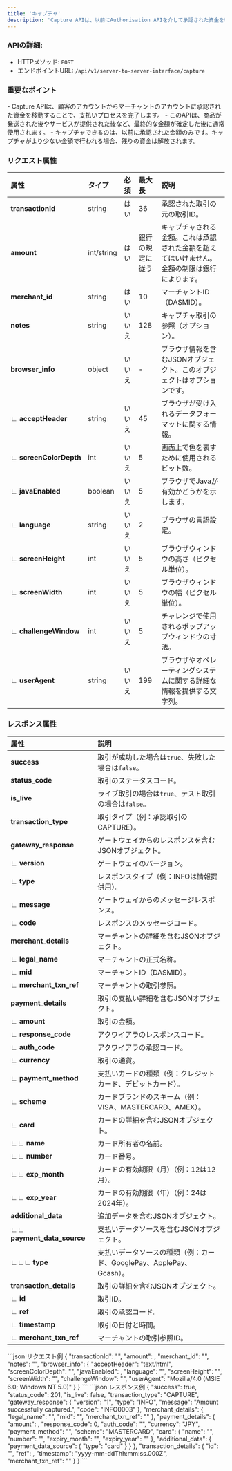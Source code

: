 ```yaml
---
title: 'キャプチャ'
description: 'Capture APIは、以前にAuthorisation APIを介して承認された資金を転送して、支払いを最終確定するために使用されます。'
---
```


### APIの詳細:
- HTTPメソッド: `POST`
- エンドポイントURL: `/api/v1/server-to-server-interface/capture`

### 重要なポイント
<Info>
- Capture APIは、顧客のアカウントからマーチャントのアカウントに承認された資金を移動することで、支払いプロセスを完了します。
- このAPIは、商品が発送された後やサービスが提供された後など、最終的な金額が確定した後に通常使用されます。
- キャプチャできるのは、以前に承認された金額のみです。キャプチャがより少ない金額で行われる場合、残りの資金は解放されます。
</Info>

### リクエスト属性

| **属性**         | **タイプ**  | **必須**      | **最大長**    | **説明**                                                                           |
|:-----------------------|:----------|:--------------|:--------------|:-----------------------------------------------------------------------------------|
| **transactionId**       | string    | はい           | 36            | 承認された取引の元の取引ID。                                                        |
| **amount**             | int/string| はい           | 銀行の規定に従う | キャプチャされる金額。これは承認された金額を超えてはいけません。金額の制限は銀行によります。  |
| **merchant_id**         | string    | はい           | 10            | マーチャントID（DASMID）。                                                           |
| **notes**              | string    | いいえ         | 128           | キャプチャ取引の参照（オプション）。                                                 |
| **browser_info**        | object    | いいえ         | -             | ブラウザ情報を含むJSONオブジェクト。このオブジェクトはオプションです。                  |
| ∟ **acceptHeader**      | string    | いいえ         | 45            | ブラウザが受け入れるデータフォーマットに関する情報。                                   |
| ∟ **screenColorDepth**  | int       | いいえ         | 5             | 画面上で色を表すために使用されるビット数。                                           |
| ∟ **javaEnabled**       | boolean   | いいえ         | 5             | ブラウザでJavaが有効かどうかを示します。                                             |
| ∟ **language**          | string    | いいえ         | 2             | ブラウザの言語設定。                                                                |
| ∟ **screenHeight**      | int       | いいえ         | 5             | ブラウザウィンドウの高さ（ピクセル単位）。                                            |
| ∟ **screenWidth**       | int       | いいえ         | 5             | ブラウザウィンドウの幅（ピクセル単位）。                                             |
| ∟ **challengeWindow**   | int       | いいえ         | 5             | チャレンジで使用されるポップアップウィンドウの寸法。                                   |
| ∟ **userAgent**         | string    | いいえ         | 199           | ブラウザやオペレーティングシステムに関する詳細な情報を提供する文字列。                   |

### レスポンス属性

| **属性**         | **説明**                                                                           |
|:-----------------------|:-----------------------------------------------------------------------------------|
| **success**            | 取引が成功した場合は`true`、失敗した場合は`false`。                                   |
| **status_code**        | 取引のステータスコード。                                                            |
| **is_live**            | ライブ取引の場合は`true`、テスト取引の場合は`false`。                                  |
| **transaction_type**   | 取引タイプ（例：承認取引のCAPTURE）。                                                 |
| **gateway_response**   | ゲートウェイからのレスポンスを含むJSONオブジェクト。                                  |
| ∟ **version**          | ゲートウェイのバージョン。                                                           |
| ∟ **type**             | レスポンスタイプ（例：INFOは情報提供用）。                                              |
| ∟ **message**          | ゲートウェイからのメッセージレスポンス。                                              |
| ∟ **code**             | レスポンスのメッセージコード。                                                       |
| **merchant_details**   | マーチャントの詳細を含むJSONオブジェクト。                                            |
| ∟ **legal_name**       | マーチャントの正式名称。                                                             |
| ∟ **mid**              | マーチャントID（DASMID）。                                                          |
| ∟ **merchant_txn_ref** | マーチャントの取引参照。                                                            |
| **payment_details**    | 取引の支払い詳細を含むJSONオブジェクト。                                             |
| ∟ **amount**           | 取引の金額。                                                                        |
| ∟ **response_code**    | アクワイアラのレスポンスコード。                                                      |
| ∟ **auth_code**        | アクワイアラの承認コード。                                                          |
| ∟ **currency**         | 取引の通貨。                                                                        |
| ∟ **payment_method**   | 支払いカードの種類（例：クレジットカード、デビットカード）。                            |
| ∟ **scheme**           | カードブランドのスキーム（例：VISA、MASTERCARD、AMEX）。                               |
| ∟ **card**             | カードの詳細を含むJSONオブジェクト。                                                 |
| ∟∟ **name**            | カード所有者の名前。                                                                 |
| ∟∟ **number**          | カード番号。                                                                         |
| ∟∟ **exp_month**       | カードの有効期限（月）（例：12は12月）。                                               |
| ∟∟ **exp_year**        | カードの有効期限（年）（例：24は2024年）。                                            |
| **additional_data**    | 追加データを含むJSONオブジェクト。                                                   |
| ∟∟ **payment_data_source** | 支払いデータソースを含むJSONオブジェクト。                                         |
| ∟∟∟ **type**           | 支払いデータソースの種類（例：カード、GooglePay、ApplePay、Gcash）。                    |
| **transaction_details**| 取引の詳細を含むJSONオブジェクト。                                                   |
| ∟ **id**               | 取引ID。                                                                            |
| ∟ **ref**              | 取引の承認コード。                                                                  |
| ∟ **timestamp**        | 取引の日付と時間。                                                                  |
| ∟ **merchant_txn_ref** | マーチャントの取引参照ID。                                                          |


<RequestExample>
```json リクエスト例
{
    "transactionId": "<transaction_id>",
    "amount": <float/string/int>,
    "merchant_id": "<DASMID>",
    "notes": "<string>",
    "browser_info": {
        "acceptHeader": "text/html",
        "screenColorDepth": "<int>",
        "javaEnabled": <boolean>,
        "language": "<string>",
        "screenHeight": "<int>",
        "screenWidth": "<int>",
        "challengeWindow": "<int>",
        "userAgent": "Mozilla/4.0 (MSIE 6.0; Windows NT 5.0)"
    }
}
```
</RequestExample>

<ResponseExample>
```json レスポンス例
{
    "success": true,
    "status_code": 201,
    "is_live": false,
    "transaction_type": "CAPTURE",
    "gateway_response": {
        "version": "1",
        "type": "INFO",
        "message": "Amount successfully captured.",
        "code": "INFO0003"
    },
    "merchant_details": {
        "legal_name": "<string>",
        "mid": "<DASMID>",
        "merchant_txn_ref": "<string>"
    },
    "payment_details": {
        "amount": <payment_amount>,
        "response_code": 0,
        "auth_code": "<auth_code>",
        "currency": "JPY",
        "payment_method": "<payment_method>",
        "scheme": "MASTERCARD",
        "card": {
           "name": "<customer_name>",
            "number": "<card_number(hash)>",
            "expiry_month": "<expiry_mm>",
            "expiry_year": "<expiry_yy>"
        },
        "additional_data": {
            "payment_data_source": {
                "type": "card"
            }
        }
    },
    "transaction_details": {
        "id": "<transaction_id>",
        "ref": <ref>,
        "timestamp": "yyyy-mm-ddThh:mm:ss.000Z",
        "merchant_txn_ref": "<string>"
    }
}
```
</ResponseExample>